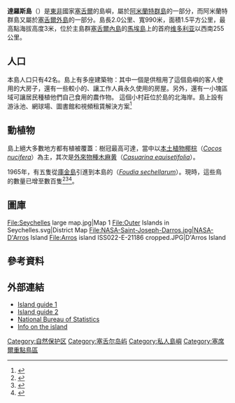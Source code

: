 {{Infobox islands
 | image_name       = D'Arros and Saint Joseph map.png
 | image_caption    = [[阿米蘭特群島|阿米蘭特群島]]中的達羅斯島及其鄰近的聖約瑟環礁的地圖
 | image_size       = 
 | image_alt        = 
 | map              = Seychelles
 | native_name      = 
 | native_name_link = 
 | native_name_lang = fr
 | sobriquet        = 
 | location         = [[印度洋|印度洋]]
 | coordinates      = {{coord|05|24|S|53|18|E|region:SC_type:isle_dim:50000|display=inline,title}}
 | archipelago      = [[塞舌尔群島|塞舌尔群島]]
 | waterbody        = [[印度洋|印度洋]]
 | total_islands    = 1
 | major_islands    = {{hlist|達羅斯島}}
 | area_km2         = 1.71
 | coastline_km     = 5.1
 | length_km        = 2.0
 | width_km         = 1.0
 | highest_mount    = 
 | elevation_m      = 3
 | country          = [[塞舌尔|塞舌尔]]
 | country_admin_divisions_title     = {{tsl|en|Geography of Seychelles|塞舌爾地理|分組}}
 | country_admin_divisions           = [[塞舌爾外島|外島]]
| country_admin_divisions_title_1   = {{tsl|en|Geography of Seychelles||Sub-Group}}
| country_admin_divisions_1         = [[阿米蘭特群島|阿米蘭特群島]]
| country_admin_divisions_title_2   = {{tsl|en|Geography of Seychelles||Sub-Group}}
| country_admin_divisions_2         = <!-- 页面不存在 -->[[D'Arros_and_St._Joseph_Atoll_Special_Reserve|D'Arros and St. Joseph Atoll Special Reserve]]<ref>[https://www.facebook.com/todayinsey/posts/694669610570852]</ref>
| country_admin_divisions_title_3   = {{tsl|en|Districts of Seychelles||Districts}}
| country_admin_divisions_3         = [[塞舌爾外島|塞舌爾外島]]
| country_largest_city = D'Arros
| country_largest_city_population = 42
| population       = 42
| population_as_of = 2014
| density_km2      = 24.5
| ethnic_groups    = {{tsl|en|Seychellois Creole people||Creole}}, {{tsl|en|Franco-Seychellois||French}}, {{tsl|en|List of ethnic groups of Africa||East Africans}}, {{tsl|en|Indo-Seychellois||Indians}}.
| timezone1              = [[塞舌爾時間|塞舌爾時間]]
| utc_offset1      = +4
| website                = {{URL|http://www.seychelles.travel/en/discover/the-islands/outer-islands}}
| iso_code_type = {{tsl|en|ISO 3166-2:SC||ISO code}}
| iso_code      = SC-26
}}

'''達羅斯島'''（{{lang-en|D'Arros Island}}）是[[東非|東非]]國家[[塞舌爾|塞舌爾]]的島嶼，屬於[[阿米蘭特群島|阿米蘭特群島]]的一部分，而阿米蘭特群島又屬於[[塞舌爾外島|塞舌爾外島]]的一部分。島長2.0公里、寬990米，面積1.5平方公里，最高點海拔高度3米，位於主島群[[塞舌爾內島|塞舌爾內島]]的[[馬埃島|馬埃島]]上的首府[[维多利亚_(塞舌尔)|维多利亚]]以西南255公里。

==人口==
本島人口只有42名。島上有多座建築物：其中一個是供租用了這個島嶼的客人使用的大房子，還有一些較小的、讓工作人員永久使用的房屋。另外，還有一小塊區域可讓居民種植他們自己食用的農作物。
這個小村莊位於島的北海岸。島上設有游泳池、網球場、圖書館和視頻租賃解決方案<ref>{{cite web |url=https://www.panoramio.com/photo/14274841 |dead-url=yes |archive-url=https://web.archive.org/web/20160416205307/http://www.panoramio.com/photo/14274841 |title=Village Photo |archive-date=2016-04-16 |access-date=2019-08-15 }}</ref>

==動植物==
島上絕大多數地方都有植被覆蓋：樹冠最高可達{{convert|27|m|ft}}，當中以[[本土植物|本土植物]][[椰|椰棕]]（''[[Cocos_nucifera|Cocos nucifera]]''）為主，其次是[[外來物種|外來物種]][[木麻黄|木麻黄]]（''[[Casuarina_equisetifolia|Casuarina equisetifolia]]''）。

1965年，有五隻從[[庫金島|庫金島]]引進到本島的{{tsl|en|Seychelles fody|塞舌尔艳织雀}}（''[[Foudia_sechellarum|Foudia sechellarum]]''）。現時，這些鳥的數量已增至數百隻<ref>{{Cite web|title= D'Arros Island |url=http://www.birdlife.org/datazone/sites/index.html?action=SitHTMDetails.asp&sid=6792 |publisher=[[國際鳥盟|BirdLife International]] }}</ref><ref>{{Cite web |url=http://www.nationalgeographic.com/magazine/2016/03/seychelles-islands-nature-reserve-national-parks/ |title=Article on nature reserve |access-date=2019-08-16 |archive-date=2020-11-25 |archive-url=https://web.archive.org/web/20201125052605/https://www.nationalgeographic.com/magazine/2016/03/seychelles-islands-nature-reserve-national-parks/ |dead-url=no }}</ref><ref>{{Cite web |url=https://vimeo.com/110647938 |title=video |access-date=2019-08-16 |archive-date=2017-01-14 |archive-url=https://web.archive.org/web/20170114000430/https://vimeo.com/110647938 |dead-url=no }}</ref>。

==圖庫==
<gallery widths=180>
File:Seychelles large map.jpg|Map 1
File:Outer Islands in Seychelles.svg|District Map
File:NASA-Saint-Joseph-Darros.jpg|NASA-D'Arros Island
File:Arros island ISS022-E-21186 cropped.JPG|D'Arros Island
</gallery>

==參考資料==
{{reflist|2}}

==外部連結==
{{Commons category|D'Arros Island}}
{{commons category|Arros Island|D'Arros Island (''Arros island'')}}
{{Portal|Africa}}
* [http://www.seychelles.org/outer-islands/amirantes-islands Island guide 1] {{Wayback|url=http://www.seychelles.org/outer-islands/amirantes-islands |date=20201126085427 }}
* [http://www.seychelles.travel/en/discover/the-islands/outer-islands/74-discover/the-islands/outer-islands/3012-darroddddddds Island guide 2] {{Wayback|url=http://www.seychelles.travel/en/discover/the-islands/outer-islands/74-discover/the-islands/outer-islands/3012-darroddddddds |date=20190816094058 }}
* [https://web.archive.org/web/20120505111145/http://www.nbs.gov.sc/archives/551 National Bureau of Statistics]
* [https://web.archive.org/web/20160413233813/http://www.virtualseychelles.sc/index.php/culture/2013-08-21-09-23-55/seychelles-archipelago-part-v Info on the island]

{{DEFAULTSORT:D'Arros Island}}
[[Category:自然保护区|Category:自然保护区]]
[[Category:塞舌尔岛屿|Category:塞舌尔岛屿]]
[[Category:私人島嶼|Category:私人島嶼]]
[[Category:塞席爾重點鳥區|Category:塞席爾重點鳥區]]